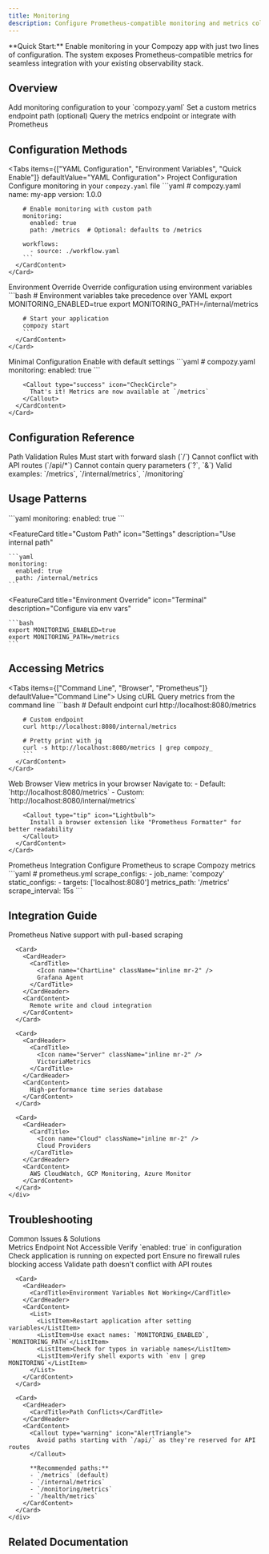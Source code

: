 ```yaml
---
title: Monitoring
description: Configure Prometheus-compatible monitoring and metrics collection for your Compozy applications
---
```


<Callout type="info" icon="ChartBar">
  **Quick Start:** Enable monitoring in your Compozy app with just two lines of configuration. The system exposes Prometheus-compatible metrics for seamless integration with your existing observability stack.
</Callout>

## Overview

<Steps>
  <Step title="Enable Monitoring">
    Add monitoring configuration to your `compozy.yaml`
  </Step>
  <Step title="Configure Path">
    Set a custom metrics endpoint path (optional)
  </Step>
  <Step title="Access Metrics">
    Query the metrics endpoint or integrate with Prometheus
  </Step>
</Steps>

## Configuration Methods

<Tabs items={["YAML Configuration", "Environment Variables", "Quick Enable"]} defaultValue="YAML Configuration">
  <Tab value="YAML Configuration">
    <Card>
      <CardHeader>
        <CardTitle>Project Configuration</CardTitle>
        <CardDescription>Configure monitoring in your `compozy.yaml` file</CardDescription>
      </CardHeader>
      <CardContent>
        ```yaml
        # compozy.yaml
        name: my-app
        version: 1.0.0

        # Enable monitoring with custom path
        monitoring:
          enabled: true
          path: /metrics  # Optional: defaults to /metrics

        workflows:
          - source: ./workflow.yaml
        ```
      </CardContent>
    </Card>
  </Tab>

  <Tab value="Environment Variables">
    <Card>
      <CardHeader>
        <CardTitle>Environment Override</CardTitle>
        <CardDescription>Override configuration using environment variables</CardDescription>
      </CardHeader>
      <CardContent>
        ```bash
        # Environment variables take precedence over YAML
        export MONITORING_ENABLED=true
        export MONITORING_PATH=/internal/metrics

        # Start your application
        compozy start
        ```
      </CardContent>
    </Card>
  </Tab>

  <Tab value="Quick Enable">
    <Card>
      <CardHeader>
        <CardTitle>Minimal Configuration</CardTitle>
        <CardDescription>Enable with default settings</CardDescription>
      </CardHeader>
      <CardContent>
        ```yaml
        # compozy.yaml
        monitoring:
          enabled: true
        ```

        <Callout type="success" icon="CheckCircle">
          That's it! Metrics are now available at `/metrics`
        </Callout>
      </CardContent>
    </Card>
  </Tab>
</Tabs>

## Configuration Reference

<AccordionGroup>
  <Accordion title="Configuration Options">
    <TypeTable
      type={{
        enabled: {
          description: "Enable or disable the monitoring endpoint",
          type: "boolean",
          default: "false",
        },
        path: {
          description: "HTTP path where metrics will be exposed",
          type: "string",
          default: '"/metrics"',
        },
      }}
    />
  </Accordion>

  <Accordion title="Path Requirements & Validation">
    <Card>
      <CardHeader>
        <CardTitle>Path Validation Rules</CardTitle>
      </CardHeader>
      <CardContent>
        <List>
          <ListItem>
            <Icon name="Check" className="text-green-500" />
            Must start with forward slash (`/`)
          </ListItem>
          <ListItem>
            <Icon name="Check" className="text-green-500" />
            Cannot conflict with API routes (`/api/*`)
          </ListItem>
          <ListItem>
            <Icon name="Check" className="text-green-500" />
            Cannot contain query parameters (`?`, `&`)
          </ListItem>
          <ListItem>
            <Icon name="Check" className="text-green-500" />
            Valid examples: `/metrics`, `/internal/metrics`, `/monitoring`
          </ListItem>
        </List>
      </CardContent>
    </Card>
  </Accordion>
</AccordionGroup>

## Usage Patterns

<FeatureCardList cols={3}>
  <FeatureCard
    title="Basic Setup"
    icon="Play"
    description="Enable with defaults"
  >
    ```yaml
    monitoring:
      enabled: true
    ```
  </FeatureCard>

  <FeatureCard
    title="Custom Path"
    icon="Settings"
    description="Use internal path"
  >
    ```yaml
    monitoring:
      enabled: true
      path: /internal/metrics
    ```
  </FeatureCard>

  <FeatureCard
    title="Environment Override"
    icon="Terminal"
    description="Configure via env vars"
  >
    ```bash
    export MONITORING_ENABLED=true
    export MONITORING_PATH=/metrics
    ```
  </FeatureCard>
</FeatureCardList>

## Accessing Metrics

<Tabs items={["Command Line", "Browser", "Prometheus"]} defaultValue="Command Line">
  <Tab value="Command Line">
    <Card>
      <CardHeader>
        <CardTitle>Using cURL</CardTitle>
        <CardDescription>Query metrics from the command line</CardDescription>
      </CardHeader>
      <CardContent>
        ```bash
        # Default endpoint
        curl http://localhost:8080/metrics

        # Custom endpoint
        curl http://localhost:8080/internal/metrics

        # Pretty print with jq
        curl -s http://localhost:8080/metrics | grep compozy_
        ```
      </CardContent>
    </Card>
  </Tab>

  <Tab value="Browser">
    <Card>
      <CardHeader>
        <CardTitle>Web Browser</CardTitle>
        <CardDescription>View metrics in your browser</CardDescription>
      </CardHeader>
      <CardContent>
        Navigate to:
        - Default: `http://localhost:8080/metrics`
        - Custom: `http://localhost:8080/internal/metrics`

        <Callout type="tip" icon="Lightbulb">
          Install a browser extension like "Prometheus Formatter" for better readability
        </Callout>
      </CardContent>
    </Card>
  </Tab>

  <Tab value="Prometheus">
    <Card>
      <CardHeader>
        <CardTitle>Prometheus Integration</CardTitle>
        <CardDescription>Configure Prometheus to scrape Compozy metrics</CardDescription>
      </CardHeader>
      <CardContent>
        ```yaml
        # prometheus.yml
        scrape_configs:
          - job_name: 'compozy'
            static_configs:
              - targets: ['localhost:8080']
            metrics_path: '/metrics'
            scrape_interval: 15s
        ```
      </CardContent>
    </Card>
  </Tab>
</Tabs>

## Integration Guide

<AccordionGroup>
  <Accordion title="Supported Monitoring Systems">
    <div className="grid grid-cols-1 md:grid-cols-2 gap-4">
      <Card>
        <CardHeader>
          <CardTitle>
            <Icon name="Database" className="inline mr-2" />
            Prometheus
          </CardTitle>
        </CardHeader>
        <CardContent>
          Native support with pull-based scraping
        </CardContent>
      </Card>

      <Card>
        <CardHeader>
          <CardTitle>
            <Icon name="ChartLine" className="inline mr-2" />
            Grafana Agent
          </CardTitle>
        </CardHeader>
        <CardContent>
          Remote write and cloud integration
        </CardContent>
      </Card>

      <Card>
        <CardHeader>
          <CardTitle>
            <Icon name="Server" className="inline mr-2" />
            VictoriaMetrics
          </CardTitle>
        </CardHeader>
        <CardContent>
          High-performance time series database
        </CardContent>
      </Card>

      <Card>
        <CardHeader>
          <CardTitle>
            <Icon name="Cloud" className="inline mr-2" />
            Cloud Providers
          </CardTitle>
        </CardHeader>
        <CardContent>
          AWS CloudWatch, GCP Monitoring, Azure Monitor
        </CardContent>
      </Card>
    </div>
  </Accordion>

  <Accordion title="Implementation Details">
    <FeatureCardList cols={2}>
      <FeatureCard
        title="Configuration System"
        icon="Cog"
        description="YAML-first with environment override capability"
      />
      <FeatureCard
        title="Path Validation"
        icon="Shield"
        description="Prevents conflicts with API routes"
      />
      <FeatureCard
        title="OpenTelemetry"
        icon="Activity"
        description="Standards-based metrics collection"
      />
      <FeatureCard
        title="Prometheus Export"
        icon="Upload"
        description="Native Prometheus exposition format"
      />
    </FeatureCardList>
  </Accordion>
</AccordionGroup>

## Troubleshooting

<Collapsible>
  <CollapsibleTrigger className="flex items-center gap-2 font-semibold">
    <Icon name="AlertCircle" className="text-yellow-500" />
    Common Issues & Solutions
  </CollapsibleTrigger>
  <CollapsibleContent>
    <div className="space-y-4 mt-4">
      <Card>
        <CardHeader>
          <CardTitle>Metrics Endpoint Not Accessible</CardTitle>
        </CardHeader>
        <CardContent>
          <Steps>
            <Step>Verify `enabled: true` in configuration</Step>
            <Step>Check application is running on expected port</Step>
            <Step>Ensure no firewall rules blocking access</Step>
            <Step>Validate path doesn't conflict with API routes</Step>
          </Steps>
        </CardContent>
      </Card>

      <Card>
        <CardHeader>
          <CardTitle>Environment Variables Not Working</CardTitle>
        </CardHeader>
        <CardContent>
          <List>
            <ListItem>Restart application after setting variables</ListItem>
            <ListItem>Use exact names: `MONITORING_ENABLED`, `MONITORING_PATH`</ListItem>
            <ListItem>Check for typos in variable names</ListItem>
            <ListItem>Verify shell exports with `env | grep MONITORING`</ListItem>
          </List>
        </CardContent>
      </Card>

      <Card>
        <CardHeader>
          <CardTitle>Path Conflicts</CardTitle>
        </CardHeader>
        <CardContent>
          <Callout type="warning" icon="AlertTriangle">
            Avoid paths starting with `/api/` as they're reserved for API routes
          </Callout>

          **Recommended paths:**
          - `/metrics` (default)
          - `/internal/metrics`
          - `/monitoring/metrics`
          - `/health/metrics`
        </CardContent>
      </Card>
    </div>
  </CollapsibleContent>
</Collapsible>

## Related Documentation

<ReferenceCardList>
  <ReferenceCard
    title="Monitoring & Metrics"
    description="Advanced monitoring with OpenTelemetry and custom metrics"
    href="/docs/core/mcp/monitoring-metrics"
    icon="Activity"
  />
  <ReferenceCard
    title="Global Configuration"
    description="Main project configuration options and system settings"
    href="/docs/core/configuration/global"
    icon="Settings"
  />
  <ReferenceCard
    title="Runtime Configuration"
    description="Configure tool execution environment and settings"
    href="/docs/core/configuration/runtime-config"
    icon="Play"
  />
</ReferenceCardList>
